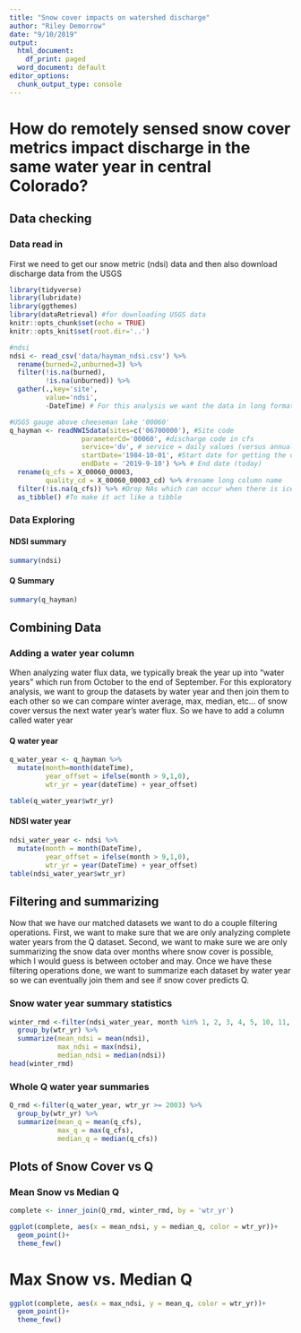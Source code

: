 ```yaml
---
title: "Snow cover impacts on watershed discharge"
author: "Riley Demorrow"
date: "9/10/2019"
output:
  html_document:
    df_print: paged
  word_document: default
editor_options:
  chunk_output_type: console
---
```


# How do remotely sensed snow cover metrics impact discharge in the same water year in  central Colorado?


## Data checking


### Data read in
First we need to get our snow metric (ndsi) data and then also download discharge data from the USGS
```r
library(tidyverse) 
library(lubridate)
library(ggthemes)
library(dataRetrieval) #for downloading USGS data
knitr::opts_chunk$set(echo = TRUE)
knitr::opts_knit$set(root.dir='..')

```

```r
#ndsi
ndsi <- read_csv('data/hayman_ndsi.csv') %>%
  rename(burned=2,unburned=3) %>%
  filter(!is.na(burned),
         !is.na(unburned)) %>%
  gather(.,key='site',
         value='ndsi',
         -DateTime) # For this analysis we want the data in long format

#USGS gauge above cheeseman lake '00060'
q_hayman <- readNWISdata(sites=c('06700000'), #Site code 
                  parameterCd='00060', #discharge code in cfs
                  service='dv', # service = daily values (versus annual)
                  startDate='1984-10-01', #Start date for getting the data
                  endDate = '2019-9-10') %>% # End date (today) 
  rename(q_cfs = X_00060_00003,
         quality_cd = X_00060_00003_cd) %>% #rename long column name
  filter(!is.na(q_cfs)) %>% #Drop NAs which can occur when there is ice or sensor breaks
  as_tibble() #To make it act like a tibble
```

### Data Exploring

#### NDSI summary
```r
summary(ndsi)
```

#### Q Summary

```r
summary(q_hayman)
```


## Combining Data

### Adding a water year column

When analyzing water flux data, we typically break the year up into “water years” which run from October to the end of September. For this exploratory analysis, we want to group the datasets by water year and then join them to each other so we can compare winter average, max, median, etc… of snow cover versus the next water year’s water flux. So we have to add a column called water year

#### Q water year
```r
q_water_year <- q_hayman %>%
  mutate(month=month(dateTime),
         year_offset = ifelse(month > 9,1,0),
         wtr_yr = year(dateTime) + year_offset)

table(q_water_year$wtr_yr)
```
#### NDSI water year
```r
ndsi_water_year <- ndsi %>%
  mutate(month = month(DateTime),
         year_offset = ifelse(month > 9,1,0),
         wtr_yr = year(DateTime) + year_offset)
table(ndsi_water_year$wtr_yr)
```
## Filtering and summarizing

Now that we have our matched datasets we want to do a couple filtering operations. First, we want to make sure that we are only analyzing complete water years from the Q dataset. Second, we want to make sure we are only summarizing the snow data over months where snow cover is possible, which I would guess is between october and may. Once we have these filtering operations done, we want to summarize each dataset by water year so we can eventually join them and see if snow cover predicts Q.

### Snow water year summary statistics

```r

winter_rmd <-filter(ndsi_water_year, month %in% 1, 2, 3, 4, 5, 10, 11, 12) %>%
  group_by(wtr_yr) %>%
  summarize(mean_ndsi = mean(ndsi),
            max_ndsi = max(ndsi),
            median_ndsi = median(ndsi))
head(winter_rmd)               

```

### Whole Q water year summaries

```r

Q_rmd <-filter(q_water_year, wtr_yr >= 2003) %>%
  group_by(wtr_yr) %>%
  summarize(mean_q = mean(q_cfs),
            max_q = max(q_cfs),
            median_q = median(q_cfs))


```

## Plots of Snow Cover vs Q

### Mean Snow vs Median Q

```r
complete <- inner_join(Q_rmd, winter_rmd, by = 'wtr_yr')
```

```r
ggplot(complete, aes(x = mean_ndsi, y = median_q, color = wtr_yr))+
  geom_point()+
  theme_few()
```

# Max Snow vs. Median Q
```r
ggplot(complete, aes(x = max_ndsi, y = mean_q, color = wtr_yr))+
  geom_point()+
  theme_few()
```

